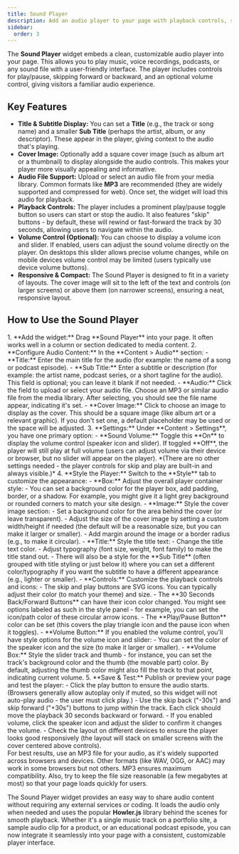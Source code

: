 ```yaml
---
title: Sound Player
description: Add an audio player to your page with playback controls, skip buttons, and an optional volume slider. Great for music tracks, podcasts, or any audio content.
sidebar:
  order: 3
---
```



The **Sound Player** widget embeds a clean, customizable audio player into your page. This allows you to play music, voice recordings, podcasts, or any sound file with a user-friendly interface. The player includes controls for play/pause, skipping forward or backward, and an optional volume control, giving visitors a familiar audio experience.

## Key Features

- **Title & Subtitle Display:** You can set a **Title** (e.g., the track or song name) and a smaller **Sub Title** (perhaps the artist, album, or any descriptor). These appear in the player, giving context to the audio that's playing.
- **Cover Image:** Optionally add a square cover image (such as album art or a thumbnail) to display alongside the audio controls. This makes your player more visually appealing and informative.
- **Audio File Support:** Upload or select an audio file from your media library. Common formats like **MP3** are recommended (they are widely supported and compressed for web). Once set, the widget will load this audio for playback.
- **Playback Controls:** The player includes a prominent play/pause toggle button so users can start or stop the audio. It also features "skip" buttons - by default, these will rewind or fast-forward the track by 30 seconds, allowing users to navigate within the audio.
- **Volume Control (Optional):** You can choose to display a volume icon and slider. If enabled, users can adjust the sound volume directly on the player. On desktops this slider allows precise volume changes, while on mobile devices volume control may be limited (users typically use device volume buttons).
- **Responsive & Compact:** The Sound Player is designed to fit in a variety of layouts. The cover image will sit to the left of the text and controls (on larger screens) or above them (on narrower screens), ensuring a neat, responsive layout.

## How to Use the Sound Player

<Steps>
1. **Add the widget:** Drag **Sound Player** into your page. It often works well in a column or section dedicated to media content.
2. **Configure Audio Content:** In the **Content > Audio** section:
   - **Title:** Enter the main title for the audio (for example: the name of a song or podcast episode).
   - **Sub Title:** Enter a subtitle or description (for example: the artist name, podcast series, or a short tagline for the audio). This field is optional; you can leave it blank if not needed.
   - **Audio:** Click the field to upload or select your audio file. Choose an MP3 or similar audio file from the media library. After selecting, you should see the file name appear, indicating it's set.
   - **Cover Image:** Click to choose an image to display as the cover. This should be a square image (like album art or a relevant graphic). If you don't set one, a default placeholder may be used or the space will be adjusted.
3. **Settings:** Under **Content > Settings**, you have one primary option:
   - **Sound Volume:** Toggle this **On** to display the volume control (speaker icon and slider). If toggled **Off**, the player will still play at full volume (users can adjust volume via their device or browser, but no slider will appear on the player).
   *(There are no other settings needed - the player controls for skip and play are built-in and always visible.)*
4. **Style the Player:** Switch to the **Style** tab to customize the appearance:
   - **Box:** Adjust the overall player container style:
     - You can set a background color for the player box, add padding, border, or a shadow. For example, you might give it a light grey background or rounded corners to match your site design.
   - **Image:** Style the cover image section:
     - Set a background color for the area behind the cover (or leave transparent).
     - Adjust the size of the cover image by setting a custom width/height if needed (the default will be a reasonable size, but you can make it larger or smaller).
     - Add margin around the image or a border radius (e.g., to make it circular).
   - **Title:** Style the title text:
     - Change the title text color.
     - Adjust typography (font size, weight, font family) to make the title stand out.
     - There will also be a style for the **Sub Title** (often grouped with title styling or just below it) where you can set a different color/typography if you want the subtitle to have a different appearance (e.g., lighter or smaller).
   - **Controls:** Customize the playback controls and icons:
     - The skip and play buttons are SVG icons. You can typically adjust their color (to match your theme) and size.
     - The **30 Seconds Back/Forward Buttons** can have their icon color changed. You might see options labeled as such in the style panel - for example, you can set the icon/path color of these circular arrow icons.
     - The **Play/Pause Button** color can be set (this covers the play triangle icon and the pause icon when it toggles).
   - **Volume Button:** If you enabled the volume control, you'll have style options for the volume icon and slider:
     - You can set the color of the speaker icon and the size (to make it larger or smaller).
     - **Volume Box:** Style the slider track and thumb - for instance, you can set the track's background color and the thumb (the movable part) color. By default, adjusting the thumb color might also fill the track to that point, indicating current volume.
5. **Save & Test:** Publish or preview your page and test the player:
   - Click the play button to ensure the audio starts. (Browsers generally allow autoplay only if muted, so this widget will not auto-play audio - the user must click play.)
   - Use the skip back ("-30s") and skip forward ("+30s") buttons to jump within the track. Each click should move the playback 30 seconds backward or forward.
   - If you enabled volume, click the speaker icon and adjust the slider to confirm it changes the volume.
   - Check the layout on different devices to ensure the player looks good responsively (the layout will stack on smaller screens with the cover centered above controls).
</Steps>

<Aside type="tip">
For best results, use an MP3 file for your audio, as it's widely supported across browsers and devices. Other formats (like WAV, OGG, or AAC) may work in some browsers but not others. MP3 ensures maximum compatibility. Also, try to keep the file size reasonable (a few megabytes at most) so that your page loads quickly for users.
</Aside>

The Sound Player widget provides an easy way to share audio content without requiring any external services or coding. It loads the audio only when needed and uses the popular **Howler.js** library behind the scenes for smooth playback. Whether it's a single music track on a portfolio site, a sample audio clip for a product, or an educational podcast episode, you can now integrate it seamlessly into your page with a consistent, customizable player interface.